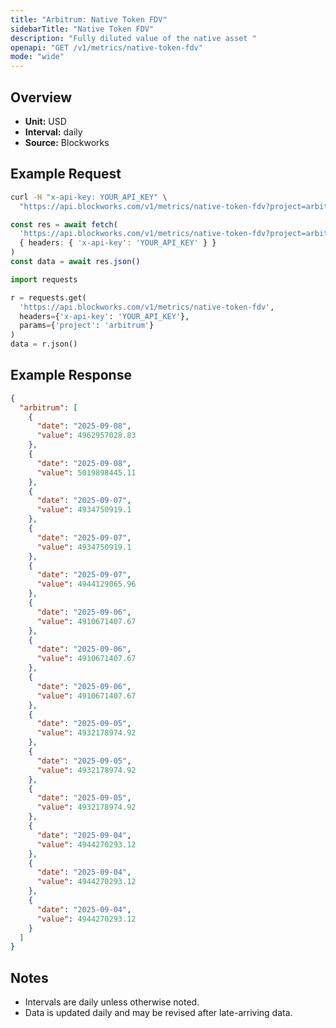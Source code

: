 ```yaml
---
title: "Arbitrum: Native Token FDV"
sidebarTitle: "Native Token FDV"
description: "Fully diluted value of the native asset "
openapi: "GET /v1/metrics/native-token-fdv"
mode: "wide"
---
```


## Overview

- **Unit:** USD
- **Interval:** daily
- **Source:** Blockworks

## Example Request

<CodeGroup>

```bash cURL
curl -H "x-api-key: YOUR_API_KEY" \
  "https://api.blockworks.com/v1/metrics/native-token-fdv?project=arbitrum"
```

```typescript TypeScript
const res = await fetch(
  'https://api.blockworks.com/v1/metrics/native-token-fdv?project=arbitrum',
  { headers: { 'x-api-key': 'YOUR_API_KEY' } }
)
const data = await res.json()
```

```python Python
import requests

r = requests.get(
  'https://api.blockworks.com/v1/metrics/native-token-fdv',
  headers={'x-api-key': 'YOUR_API_KEY'},
  params={'project': 'arbitrum'}
)
data = r.json()
```

</CodeGroup>

## Example Response

```json
{
  "arbitrum": [
    {
      "date": "2025-09-08",
      "value": 4962957028.83
    },
    {
      "date": "2025-09-08",
      "value": 5019898445.11
    },
    {
      "date": "2025-09-07",
      "value": 4934750919.1
    },
    {
      "date": "2025-09-07",
      "value": 4934750919.1
    },
    {
      "date": "2025-09-07",
      "value": 4944129065.96
    },
    {
      "date": "2025-09-06",
      "value": 4910671407.67
    },
    {
      "date": "2025-09-06",
      "value": 4910671407.67
    },
    {
      "date": "2025-09-06",
      "value": 4910671407.67
    },
    {
      "date": "2025-09-05",
      "value": 4932178974.92
    },
    {
      "date": "2025-09-05",
      "value": 4932178974.92
    },
    {
      "date": "2025-09-05",
      "value": 4932178974.92
    },
    {
      "date": "2025-09-04",
      "value": 4944270293.12
    },
    {
      "date": "2025-09-04",
      "value": 4944270293.12
    },
    {
      "date": "2025-09-04",
      "value": 4944270293.12
    }
  ]
}
```

## Notes
- Intervals are daily unless otherwise noted.
- Data is updated daily and may be revised after late-arriving data.
